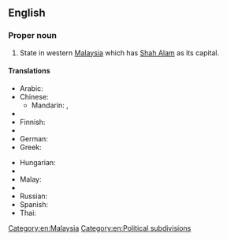 {{wikipedia}}
==English==

===Proper noun===
{{en-proper noun}}

# State in western [[Malaysia]] which has [[Shah Alam]] as its capital.

====Translations====
{{trans-top|western Malaysian state}}
* Arabic: {{t|ar|سلانغور دار الإحسان|f|tr=salanghur darul-’eHsaan}}
* Chinese:
** Mandarin: {{t-|cmn|雪蘭莪|sc=Hani}}, {{t-|cmn|雪兰莪|tr=Xuělán'é|sc=Hani}}
* {{trreq|nl}}
* Finnish: {{t-|fi|Selangor}}
* {{trreq|fr}}
* German: {{t|de|Selangor}}
* Greek: {{t|el|Σελανγκόρ|f|tr=Selangór}}
{{trans-mid}}
* Hungarian: {{t|hu|Selangor}}
* {{trreq|ja}}
* Malay: {{t|ms|Selangor}}
* {{trreq|pt}}
* Russian: {{t|ru|Селангор|m|tr=S'elángor}}
* Spanish: {{t-|es|Selangor}}
* Thai: {{t|th|สลังงอร์|tr=sàlăngngor}}
{{trans-bottom}}

[[Category:en:Malaysia]]
[[Category:en:Political subdivisions]]